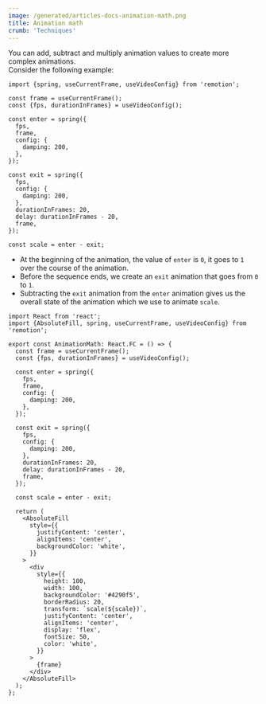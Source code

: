 ```yaml
---
image: /generated/articles-docs-animation-math.png
title: Animation math
crumb: 'Techniques'
---
```


You can add, subtract and multiply animation values to create more complex animations.  
Consider the following example:

```tsx twoslash title="Enter and exit"
import {spring, useCurrentFrame, useVideoConfig} from 'remotion';

const frame = useCurrentFrame();
const {fps, durationInFrames} = useVideoConfig();

const enter = spring({
  fps,
  frame,
  config: {
    damping: 200,
  },
});

const exit = spring({
  fps,
  config: {
    damping: 200,
  },
  durationInFrames: 20,
  delay: durationInFrames - 20,
  frame,
});

const scale = enter - exit;
```

- At the beginning of the animation, the value of `enter` is `0`, it goes to `1` over the course of the animation.
- Before the sequence ends, we create an `exit` animation that goes from `0` to `1`.
- Subtracting the `exit` animation from the `enter` animation gives us the overall state of the animation which we use to animate `scale`.

<Demo type="animation-math" />

```tsx twoslash title="Full snippet"
import React from 'react';
import {AbsoluteFill, spring, useCurrentFrame, useVideoConfig} from 'remotion';

export const AnimationMath: React.FC = () => {
  const frame = useCurrentFrame();
  const {fps, durationInFrames} = useVideoConfig();

  const enter = spring({
    fps,
    frame,
    config: {
      damping: 200,
    },
  });

  const exit = spring({
    fps,
    config: {
      damping: 200,
    },
    durationInFrames: 20,
    delay: durationInFrames - 20,
    frame,
  });

  const scale = enter - exit;

  return (
    <AbsoluteFill
      style={{
        justifyContent: 'center',
        alignItems: 'center',
        backgroundColor: 'white',
      }}
    >
      <div
        style={{
          height: 100,
          width: 100,
          backgroundColor: '#4290f5',
          borderRadius: 20,
          transform: `scale(${scale})`,
          justifyContent: 'center',
          alignItems: 'center',
          display: 'flex',
          fontSize: 50,
          color: 'white',
        }}
      >
        {frame}
      </div>
    </AbsoluteFill>
  );
};
```
